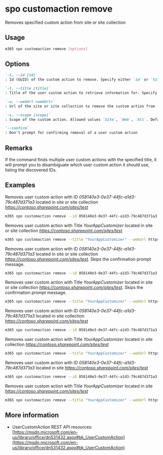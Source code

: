 
# spo customaction remove

Removes specified custom action from site or site collection

## Usage

```sh
m365 spo customaction remove [options]
```

## Options

```md defintion-list
`-i, --id [id]`
: Id (GUID) of the custom action to remove. Specify either `id` or `title`

`-t, --title [title]`
: Title of the user custom action to retrieve information for. Specify either `id` or `title`

`-u, --webUrl <webUrl>`
: Url of the site or site collection to remove the custom action from

`-s, --scope [scope]`
: Scope of the custom action. Allowed values `Site`, `Web`, `All`. Default `All`

`--confirm`
: Don't prompt for confirming removal of a user custom action
```

<Global />

## Remarks

If the command finds multiple user custom actions with the specified title, it will prompt you to disambiguate which user custom action it should use, listing the discovered IDs.

## Examples

Removes user custom action with ID _058140e3-0e37-44fc-a1d3-79c487d371a3_ located in site or site collection _https://contoso.sharepoint.com/sites/test_

```sh
m365 spo customaction remove --id 058140e3-0e37-44fc-a1d3-79c487d371a3 --webUrl https://contoso.sharepoint.com/sites/test
```

Removes user custom action with Title _YourAppCustomizer_ located in site or site collection _https://contoso.sharepoint.com/sites/test_

```sh
m365 spo customaction remove --title "YourAppCustomizer" --webUrl https://contoso.sharepoint.com/sites/test
```

Removes user custom action with ID _058140e3-0e37-44fc-a1d3-79c487d371a3_ located in site or site collection _https://contoso.sharepoint.com/sites/test_. Skips the confirmation prompt message.

```sh
m365 spo customaction remove --id 058140e3-0e37-44fc-a1d3-79c487d371a3 --webUrl https://contoso.sharepoint.com/sites/test --confirm
```

Removes user custom action with Title _YourAppCustomizer_ located in site or site collection _https://contoso.sharepoint.com/sites/test_. Skips the confirmation prompt message.

```sh
m365 spo customaction remove --title "YourAppCustomizer" --webUrl https://contoso.sharepoint.com/sites/test --confirm
```

Removes user custom action with ID _058140e3-0e37-44fc-a1d3-79c487d371a3_ located in site collection _https://contoso.sharepoint.com/sites/test_

```sh
m365 spo customaction remove --id 058140e3-0e37-44fc-a1d3-79c487d371a3 --webUrl https://contoso.sharepoint.com/sites/test --scope Site
```

Removes user custom action with Title _YourAppCustomizer_ located in site collection _https://contoso.sharepoint.com/sites/test_

```sh
m365 spo customaction remove --title "YourAppCustomizer" --webUrl https://contoso.sharepoint.com/sites/test --scope Site
```

Removes user custom action with ID _058140e3-0e37-44fc-a1d3-79c487d371a3_ located in site _https://contoso.sharepoint.com/sites/test_

```sh
m365 spo customaction remove --id 058140e3-0e37-44fc-a1d3-79c487d371a3 --webUrl https://contoso.sharepoint.com/sites/test --scope Web
```

Removes user custom action with Title _YourAppCustomizer_ located in site _https://contoso.sharepoint.com/sites/test_

```sh
m365 spo customaction remove --title "YourAppCustomizer" --webUrl https://contoso.sharepoint.com/sites/test --scope Web
```

## More information

- UserCustomAction REST API resources: [https://msdn.microsoft.com/en-us/library/office/dn531432.aspx#bk_UserCustomAction](https://msdn.microsoft.com/en-us/library/office/dn531432.aspx#bk_UserCustomAction)
